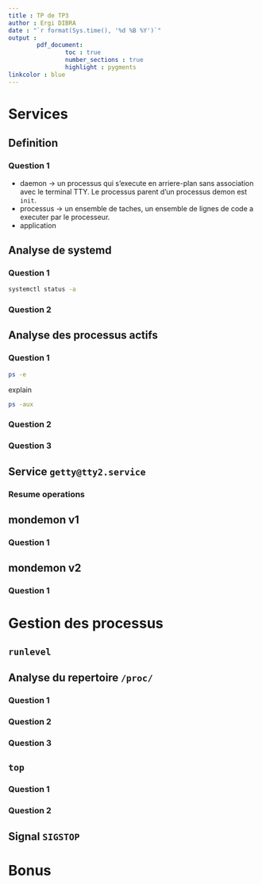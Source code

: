 ```yaml
---
title : TP de TP3 
author : Ergi DIBRA
date : "`r format(Sys.time(), '%d %B %Y')`"
output : 
        pdf_document:
                toc : true
                number_sections : true
                highlight : pygments
linkcolor : blue
---
```


# Services

## Definition


### Question 1

* daemon $\rightarrow$ un processus qui s'execute en arriere-plan sans association avec le terminal TTY. Le processus parent d'un processus demon est `init`.
* processus $\rightarrow$ un ensemble de taches, un ensemble de lignes de code a executer par le processeur. 
* application 

## Analyse de systemd

### Question 1

```bash
systemctl status -a
```

### Question 2

## Analyse des processus actifs

### Question 1

```bash
ps -e
```

explain

```bash
ps -aux
```

### Question 2

### Question 3

## Service `getty@tty2.service`

### Resume operations

## mondemon v1

### Question 1

## mondemon v2

### Question 1

# Gestion des processus

## `runlevel`

## Analyse du repertoire `/proc/`

### Question 1

### Question 2 

### Question 3

## `top`

### Question 1

### Question 2

## Signal `SIGSTOP`

# Bonus
